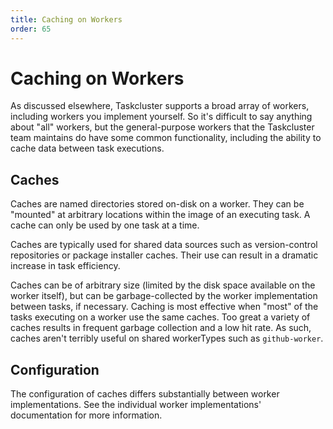 ```yaml
---
title: Caching on Workers
order: 65
---
```


# Caching on Workers

As discussed elsewhere, Taskcluster supports a broad array of workers, including workers you implement yourself.
So it's difficult to say anything about "all" workers, but the general-purpose workers that the Taskcluster team maintains do have some common functionality, including the ability to cache data between task executions.

## Caches

Caches are named directories stored on-disk on a worker.
They can be "mounted" at arbitrary locations within the image of an executing task.
A cache can only be used by one task at a time.

Caches are typically used for shared data sources such as version-control repositories or package installer caches.
Their use can result in a dramatic increase in task efficiency.

Caches can be of arbitrary size (limited by the disk space available on the worker itself), but can be garbage-collected by the worker implementation between tasks, if necessary.
Caching is most effective when "most" of the tasks executing on a worker use the same caches.
Too great a variety of caches results in frequent garbage collection and a low hit rate.
As such, caches aren't terribly useful on shared workerTypes such as `github-worker`.

## Configuration

The configuration of caches differs substantially between worker implementations.
See the individual worker implementations' documentation for more information.
